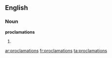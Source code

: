 ==English==

===Noun===
'''proclamations'''

# {{plural of|[[proclamation]]}}

{{anagrams:en/aacilmnooprst}}
[[ar:proclamations]]
[[fr:proclamations]]
[[ta:proclamations]]